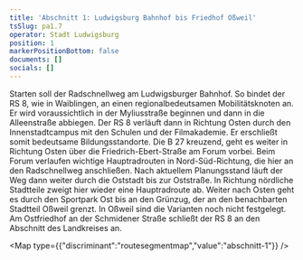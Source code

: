 ```yaml
---
title: 'Abschnitt 1: Ludwigsburg Bahnhof bis Friedhof Oßweil'
tsSlug: pa1.7
operator: Stadt Ludwigsburg
position: 1
markerPositionBottom: false
documents: []
socials: []
---
```

Starten soll der Radschnellweg am Ludwigsburger Bahnhof. So bindet der RS 8, wie in Waiblingen, an einen regionalbedeutsamen Mobilitätsknoten an. Er wird voraussichtlich in der Myliusstraße beginnen und dann in die Alleenstraße abbiegen. Der RS 8 verläuft dann in Richtung Osten durch den Innenstadtcampus mit den Schulen und der Filmakademie. Er erschließt somit bedeutsame Bildungsstandorte. Die B 27 kreuzend, geht es weiter in Richtung Osten über die Friedrich-Ebert-Straße am Forum vorbei. Beim Forum verlaufen wichtige Hauptradrouten in Nord-Süd-Richtung, die hier an den Radschnellweg anschließen. Nach aktuellem Planungsstand läuft der Weg dann weiter durch die Oststadt bis zur Oststraße. In Richtung nördliche Stadtteile zweigt hier wieder eine Hauptradroute ab. Weiter nach Osten geht es durch den Sportpark Ost bis an den Grünzug, der an den benachbarten Stadtteil Oßweil grenzt. In Oßweil sind die Varianten noch nicht festgelegt. Am Ostfriedhof an der Schmidener Straße schließt der RS 8 an den Abschnitt des Landkreises an.

<Map type={{"discriminant":"routesegmentmap","value":"abschnitt-1"}} />
